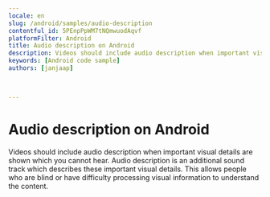 ```yaml
---
locale: en
slug: /android/samples/audio-description
contentful_id: 5PEnpPpWM7tNQmwuodAqvf
platformFilter: Android
title: Audio description on Android
description: Videos should include audio description when important visual details are shown which you cannot hear.
keywords: [Android code sample]
authors: [janjaap]


	
---
```


# Audio description on Android

Videos should include audio description when important visual details are shown which you cannot hear. Audio description is an additional sound track which describes these important visual details. This allows people who are blind or have difficulty processing visual information to understand the content.

<CodeSample id="media-audio-description" locale="en" platform="android"/>